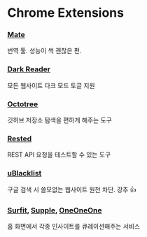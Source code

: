 
<BackTop />

# Chrome Extensions

### [Mate](https://chrome.google.com/webstore/detail/mate-translate-%E2%80%93-translat/ihmgiclibbndffejedjimfjmfoabpcke)

번역 툴. 성능이 썩 괜찮은 편.

### [Dark Reader](https://chrome.google.com/webstore/detail/dark-reader/eimadpbcbfnmbkopoojfekhnkhdbieeh)

모든 웹사이트 다크 모드 토글 지원

### [Octotree](https://chrome.google.com/webstore/detail/octotree-github-code-tree/bkhaagjahfmjljalopjnoealnfndnagc)

깃허브 저장소 탐색을 편하게 해주는 도구

### [Rested](https://chrome.google.com/webstore/detail/rested/eelcnbccaccipfolokglfhhmapdchbfg/related)

REST API 요청을 테스트할 수 있는 도구

### [uBlacklist](https://chrome.google.com/webstore/detail/ublacklist/pncfbmialoiaghdehhbnbhkkgmjanfhe)

구글 검색 시 쓸모없는 웹사이트 원천 차단. 강추 👍

### [Surfit](https://chrome.google.com/webstore/detail/%EC%84%9C%ED%95%8F-%EB%A7%A4%EC%9D%BC-%EC%84%B1%EC%9E%A5%ED%95%98%EB%8A%94-%EC%82%AC%EB%9E%8C%EB%93%A4%EC%9D%98-%EC%BB%A4%EB%A6%AC%EC%96%B4-%ED%94%8C%EB%9E%AB%ED%8F%BC/ipjibgkeofiedbfcfekfggdmjhhljgjn), [Supple](https://chrome.google.com/webstore/detail/%EC%84%9C%ED%94%8C-%EB%A7%A4%EC%9D%BC-%EC%84%B1%EC%9E%A5%EC%9D%84-%EB%8F%84%EC%99%80%EC%A3%BC%EB%8A%94-%EC%8B%9C%EC%9E%91%ED%8E%98%EC%9D%B4%EC%A7%80-supp/lmndkckmpbalpaboffnegimjmabeeefo), [OneOneOne](https://chrome.google.com/webstore/detail/%EC%9D%BC%EC%9D%BC%EC%9D%BConeoneone/klakgkdbaogbckfhblipmfgfnendlcae)

홈 화면에서 각종 인사이트를 큐레이션해주는 서비스

<Comment />

